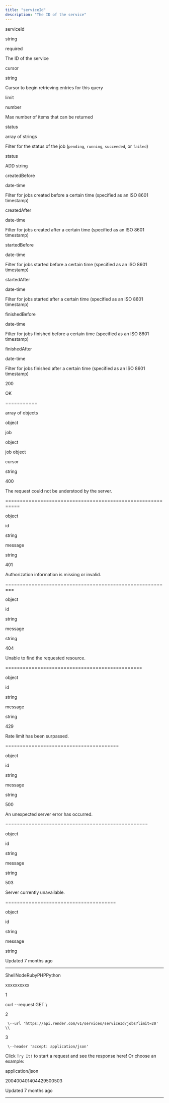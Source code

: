 ```yaml
---
title: "serviceId"
description: "The ID of the service"
---
```

serviceId

string

required

The ID of the service

cursor

string

Cursor to begin retrieving entries for this query

limit

number

Max number of items that can be returned

status

array of strings

Filter for the status of the job (`pending`, `running`, `succeeded`, or `failed`)

status

ADD string

createdBefore

date-time

Filter for jobs created before a certain time (specified as an ISO 8601 timestamp)

createdAfter

date-time

Filter for jobs created after a certain time (specified as an ISO 8601 timestamp)

startedBefore

date-time

Filter for jobs started before a certain time (specified as an ISO 8601 timestamp)

startedAfter

date-time

Filter for jobs started after a certain time (specified as an ISO 8601 timestamp)

finishedBefore

date-time

Filter for jobs finished before a certain time (specified as an ISO 8601 timestamp)

finishedAfter

date-time

Filter for jobs finished after a certain time (specified as an ISO 8601 timestamp)

200

OK


===========

array of objects

object

job

object

job object

cursor

string

400

The request could not be understood by the server.


===========================================================

object

id

string

message

string

401

Authorization information is missing or invalid.


=========================================================

object

id

string

message

string

404

Unable to find the requested resource.


===============================================

object

id

string

message

string

429

Rate limit has been surpassed.


=======================================

object

id

string

message

string

500

An unexpected server error has occurred.


=================================================

object

id

string

message

string

503

Server currently unavailable.


======================================

object

id

string

message

string

Updated 7 months ago

* * *

ShellNodeRubyPHPPython

xxxxxxxxxx

1

curl \--request GET \\

2

     \--url 'https://api.render.com/v1/services/serviceId/jobs?limit=20' \\

3

     \--header 'accept: application/json'

Click `Try It!` to start a request and see the response here! Or choose an example:

application/json

200400401404429500503

Updated 7 months ago

* * *